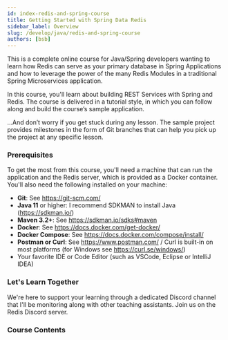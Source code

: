 ```yaml
---
id: index-redis-and-spring-course
title: Getting Started with Spring Data Redis
sidebar_label: Overview
slug: /develop/java/redis-and-spring-course
authors: [bsb]
---
```



<Authors frontMatter={frontMatter} />

This is a complete online course for Java/Spring developers wanting to learn how
Redis can serve as your primary database in Spring Applications and how to leverage the
power of the many Redis Modules in a traditional Spring Microservices application.

In this course, you'll learn about building REST Services with Spring and Redis.
The course is delivered in a tutorial style, in which you can follow along and
build the course’s sample application.

...And don’t worry if you get stuck during any lesson. The sample project provides
milestones in the form of Git branches that can help you pick up the project at any specific lesson.

### Prerequisites

To get the most from this course, you'll need a machine that can run the application and the Redis server, which is provided as a Docker container.
You'll also need the following installed on your machine:

- **Git**: See https://git-scm.com/
- **Java 11** or higher: I recommend SDKMAN to install Java (https://sdkman.io/)
- **Maven 3.2+**: See https://sdkman.io/sdks#maven
- **Docker**: See https://docs.docker.com/get-docker/
- **Docker Compose**: See https://docs.docker.com/compose/install/
- **Postman or Curl**: See https://www.postman.com/ / Curl is built-in on most platforms (for Windows see https://curl.se/windows/)
- Your favorite IDE or Code Editor (such as VSCode, Eclipse or IntelliJ IDEA)

### Let's Learn Together

We're here to support your learning through a dedicated Discord channel that I'll be monitoring
along with other teaching assistants. Join us on the Redis Discord server.

### Course Contents

<div class="row">
 <div class="col">
     <RedisCard
        title="1. Spring and Redis: Up and Running"
        description="Create the skeleton for the course’s Spring Boot application."
        page="/develop/java/redis-and-spring-course/lesson_1"
        />
  </div>

<div class="col">
  <RedisCard
    title="2. Spring Data Redis"
    description="Introducing Spring Data Redis."
    page="/develop/java/redis-and-spring-course/lesson_2"
  />
</div>

 <div class="col">
     <RedisCard
        title="3. Object Mapping & Redis Repositories"
        description="Object Mapping & Redis Repositories."
        page="/develop/java/redis-and-spring-course/lesson_3"
        />
  </div>
</div>

<div class="row">
 <div class="col">
     <RedisCard
        title="4. User/Roles & Secondary Indexes"
        description="User/Roles & Secondary Indexes."
        page="/develop/java/redis-and-spring-course/lesson_4"
        />
  </div>

<div class="col">
  <RedisCard
    title="5. Books, Categories & The Catalog"
    description="Books, Categories & The Catalog."
    page="/develop/java/redis-and-spring-course/lesson_5"
  />
</div>

   <div class="col">
     <RedisCard
        title="6. Domain Models with RedisJSON"
        description="Domain Models with RedisJSON."
        page="/develop/java/redis-and-spring-course/lesson_6"
        />
  </div>
</div>

<div class="row">
 <div class="col">
     <RedisCard
        title="7. Search with RediSearch"
        description="Search with RediSearch."
        page="/develop/java/redis-and-spring-course/lesson_7"
        />
  </div>

<div class="col">
  <RedisCard
    title="8. Recommendations with RedisGraph"
    description="Recommendations with RedisGraph."
    page="/develop/java/redis-and-spring-course/lesson_8"
  />
</div>

   <div class="col">
     <RedisCard
        title="9. Caching REST Services with Redis"
        description="Caching REST Services with Redis."
        page="/develop/java/redis-and-spring-course/lesson_9"
        />
  </div>
</div>
